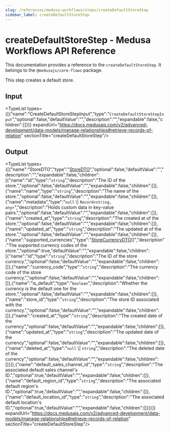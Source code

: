 ```yaml
---
slug: /references/medusa-workflows/steps/createDefaultStoreStep
sidebar_label: createDefaultStoreStep
---
```



# createDefaultStoreStep - Medusa Workflows API Reference

This documentation provides a reference to the `createDefaultStoreStep`. It belongs to the `@medusajs/core-flows` package.

This step creates a default store.

## Input

<TypeList types={[{"name":"CreateDefaultStoreStepInput","type":"`CreateDefaultStoreStepInput`","optional":false,"defaultValue":"","description":"","expandable":false,"children":[]}]} expandUrl="https://docs.medusajs.com/v2/advanced-development/data-models/manage-relationships#retrieve-records-of-relation" sectionTitle="createDefaultStoreStep"/>

## Output

<TypeList types={[{"name":"StoreDTO","type":"[StoreDTO](../../../../../store/interfaces/store.StoreDTO/page.mdx)","optional":false,"defaultValue":"","description":"","expandable":false,"children":[{"name":"id","type":"`string`","description":"The ID of the store.","optional":false,"defaultValue":"","expandable":false,"children":[]},{"name":"name","type":"`string`","description":"The name of the store.","optional":false,"defaultValue":"","expandable":false,"children":[]},{"name":"metadata","type":"`null` \\| `Record<string, any>`","description":"Holds custom data in key-value pairs.","optional":false,"defaultValue":"","expandable":false,"children":[]},{"name":"created_at","type":"`string`","description":"The created at of the store.","optional":false,"defaultValue":"","expandable":false,"children":[]},{"name":"updated_at","type":"`string`","description":"The updated at of the store.","optional":false,"defaultValue":"","expandable":false,"children":[]},{"name":"supported_currencies","type":"[StoreCurrencyDTO](../../../../../store/interfaces/store.StoreCurrencyDTO/page.mdx)[]","description":"The supported currency codes of the store.","optional":true,"defaultValue":"","expandable":false,"children":[{"name":"id","type":"`string`","description":"The ID of the store currency.","optional":false,"defaultValue":"","expandable":false,"children":[]},{"name":"currency_code","type":"`string`","description":"The currency code of the store currency.","optional":false,"defaultValue":"","expandable":false,"children":[]},{"name":"is_default","type":"`boolean`","description":"Whether the currency is the default one for the store.","optional":false,"defaultValue":"","expandable":false,"children":[]},{"name":"store_id","type":"`string`","description":"The store ID associated with the currency.","optional":false,"defaultValue":"","expandable":false,"children":[]},{"name":"created_at","type":"`string`","description":"The created date of the currency","optional":false,"defaultValue":"","expandable":false,"children":[]},{"name":"updated_at","type":"`string`","description":"The updated date of the currency","optional":false,"defaultValue":"","expandable":false,"children":[]},{"name":"deleted_at","type":"`null` \\| `string`","description":"The deleted date of the currency","optional":false,"defaultValue":"","expandable":false,"children":[]}]},{"name":"default_sales_channel_id","type":"`string`","description":"The associated default sales channel's ID.","optional":true,"defaultValue":"","expandable":false,"children":[]},{"name":"default_region_id","type":"`string`","description":"The associated default region's ID.","optional":true,"defaultValue":"","expandable":false,"children":[]},{"name":"default_location_id","type":"`string`","description":"The associated default location's ID.","optional":true,"defaultValue":"","expandable":false,"children":[]}]}]} expandUrl="https://docs.medusajs.com/v2/advanced-development/data-models/manage-relationships#retrieve-records-of-relation" sectionTitle="createDefaultStoreStep"/>
